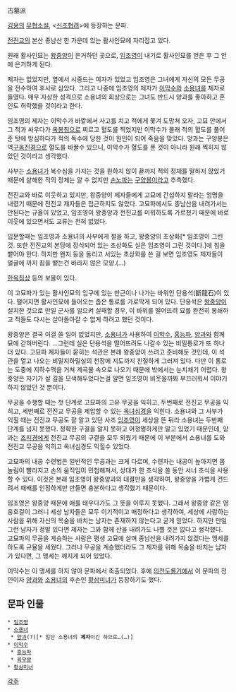 古墓派

[[김용]]의 [[무협소설]], <[[신조협려]]>에 등장하는 문파.

[[전진교]]의 본산 종남산 한 가운데 있는 활사인묘에 자리잡고 있다.

원래 활사인묘는 [[왕중양]]이 은거하던 곳으로, [[임조영]]이 내기로 활사인묘를 얻은 후 그 안에 은거하게 된다.

제자는 없었지만, 옆에서 시중드는 여자가 있었고 임조영은 그녀에게 자신의 모든 무공을 전수하여 후사로 삼았다. 그리고 나중에 임조영의 제자가 [[이막수]]와 [[소용녀]]를 제자로 들였다. 매우 자상한 성격으로 소용녀의 회상으로는 그녀도 반드시 양과를 좋아하고 혼인도 허락했을 것이라고 한다.

임조영의 제자는 이막수가 바깥에서 사고를 치고 적에게 쫓겨 도망쳐 오자, 고묘 안에서 그 적과 싸우다가 [[옥봉침]]으로 찌르고 혈도를 찍었지만 이막수가 몰래 적의 혈도를 풀어준 탓에 방심하다가 적의 독수에 당한 것이 원인이 되어 죽음을 맞았다. 양과는 구양봉은 역[[구음진경]]으로 혈도를 바꿀수 있으니, 이막수가 혈도를 푼 것이 아니라 원래 찍히지 않았던 것이라고 생각했다.

사부는 [[소용녀]]가 복수심을 가지는 것을 원하지 않이 끝까지 적의 정체를 말하지 않았기 때문에 살해한 적의 정체는 알 수 없지만 [[손노파]]는 [[구양봉]]이라고 추측했다.

전진교와 바로 이웃하고 있지만, 왕중양이 제자들에게 고묘에 간섭하지 말라는 엄명을 내렸기 때문에 전진교 제자들은 접근하지도 않았다. 고묘파에서도 종남산을 내려가서는 안된다는 규율이 있었고, 임조영이 왕중양과 전진교를 미워하도록 가르쳤기 때문에 바로 이웃에 있으면서도 교류는 전혀 없었다.

입문할때는 임조영과 소용녀의 사부에게 절을 하고, 왕중양의 초상화[* 임조영이 그린 것. 또한 전진교의 본당에 장식되어 있는 초상화도 실은 임조영이 그린 것이다.]에 침을 뱉어야 한다. 하지만 왠지 등을 돌리고 서있는 초상화를 쓴 걸 보면 임조영도 제자들이 얼굴에 까지 침을 뱉는건 바라지 않은 모양.(…)

[[한옥침상]] 등의 보물이 있다.

이 고묘파가 있는 활사인묘의 입구에 있는 만근이나 나가는 바위인 단용석(斷龍石)이 있다. 떨어지면 활사인묘에 들어오는 좁은 통로를 가로막게 되어 있다. 단용석은 [[왕중양]]이 설치한 것으로 만일 군사를 일으켜 실패할 경우, 이 바위를 떨어뜨려 묘를 완전히 봉쇄하고 적들도 다시는 살아돌아갈 수 없게 하려고 했던 것이다.

왕중양은 결국 이걸 쓸 일이 없었지만, [[소용녀]]가 사용하여 [[이막수]], [[홍능파]], [[양과]]와 함께 묘에 갇혀버린다. …그런데 실은 단용석을 떨어뜨려도 나갈수 있는 비밀통로가 또 하나 더 있다. 고묘파 제자들이 묻히는 석관은 본래 왕중양이 쓰려고 준비해둔 것인데, 이 석관을 열고 나오는 비밀지하밀실의 천장에 지도까지 친절하게 그러져 있다. 다만 이 통로는 도중에 지하수맥을 거쳐 계곡물 속으로 나오기 때문에 밖에서는 눈치채기 어렵다. 왕중양은 자기가 살 길을 모색해두었다는걸 알면 임조영이 비웃을까봐 부끄러워서 이야기하지 않았던 것 뿐이다.

무공을 수행할 때는 첫 단계로 고묘파의 고유 무공을 익히고, 두번째로 전진교 무공을 익히고, 세번째로 전진교 무공을 제압할 수 있는 [[옥녀심경]]을 익힌다. 소용녀와 그 사부가 익힐 때는 전진교 무공도 잘 알고 있던 사조 [[임조영]]이 세상을 뜬 뒤라 소용녀는 두번째 단계를 넘지 못했다. 정확한 구결을 알지 못하고 어정쩡하게만 알고 있었기 때문인데, 양과는 [[조지경]]에게 전진교 무공의 구결을 모두 외웠기 때문에 이 부분에서 소용녀를 도와 전진교 무공을 익히고 옥녀심경도 익힐수 있었다.

고묘파의 내공 수련법은 일반적인 무공과는 크게 다르며, 수련자는 내공이 높아지면 몸놀림이 빨라지고 손의 움직임이 민첩해져서, 상대가 한 초식을 쓸 동안 서너 초식을 사용할 수 있다. 이것은 본래 임조영이 왕중양과의 대결만을 생각하여, 왕중양을 가볍게 건드려서 패배를 인정하게만 만들면 충분하다고 생각했기 때문이다.

임조영은 왕중양 때문에 애를 태우다가도 그 뜻을 이루지 못했다. 그래서 왕중양 같은 영웅호걸이 그러니 세상 남자들은 모두 이기적이고 매정하다고 생각하여, 세상에 사랑하는 사람을 위해 자신의 목숨을 바치는 남자는 존재하지 않는다고 굳게 믿었다. 하지만 만일 그런 남자가 정말 있다면 제자는 그와 함께 산을 내려가도 나쁠 것은 없다고 생각했다.
고묘파의 무공을 계승하는 사람은 평생 고묘에 살며 종남산을 내려가지 않겠다는 맹세를 하도록 규율을 세웠다. 그러나 무공을 계승했더라도 그 제자를 위해 목숨을 바치는 남자가 있다면, 그 맹세는 깨지게 되어 있었다.

이막수는 이 맹세를 하지 않아 문파에서 축출되었다.
후에 [[의천도룡기]]에서 이 문파의 전인이자 [[양과]]와 [[소용녀]]의 후손인 [[황삼미녀]]가 등장하기도 했다.

== 문파 인물 ==
 * [[임조영]]
 * [[소용녀]]
  * [[양과]](?)[* 일단 소용녀의 '''제자'''이긴 하므로…(…)]
 * [[이막수]]
  * [[홍능파]]
  * [[육무쌍]]
 * [[황삼미녀]]
[[각주]]
